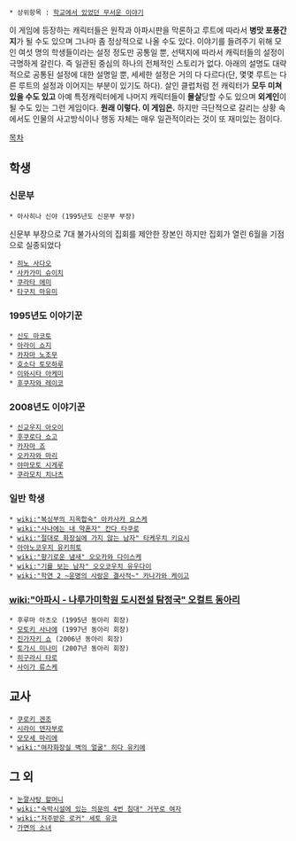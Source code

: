  
 * 상위항목 : [[학교에서 있었던 무서운 이야기]]


이 게임에 등장하는 캐릭터들은 원작과 아파시판을 막론하고 루트에 따라서 '''병맛 포풍간지'''가 될 수도 있으며 그나마 좀 정상적으로 나올 수도 있다. 이야기를 들려주기 위해 모인 여섯 명의 학생들이라는 설정 정도만 공통일 뿐, 선택지에 따라서 캐릭터들의 설정이 극명하게 갈린다. 즉 일관된 중심의 하나의 전체적인 스토리가 없다. 아래의 설명도 대략적으로 공통된 설정에 대한 설명일 뿐, 세세한 설정은 거의 다 다르다(단, 몇몇 루트는 다른 루트의 설정과 이어지는 부분이 있기도 하다). 살인 클럽처럼 전 캐릭터가 '''모두 미쳐있을 수도 있고''' 아예 특정캐릭터에게 나머지 캐릭터들이 '''몰살'''당할 수도 있으며 '''외계인'''이 될 수도 있는 그런 게임이다. '''원래 이렇다. 이 게임은.''' 하지만 극단적으로 갈리는 상황 속에서도 인물의 사고방식이나 행동 자체는 매우 일관적이라는 것이 또 재미있는 점이다.

[[목차]]
== 학생 ==
=== 신문부 ===
 * 아사히나 신야 (1995년도 신문부 부장)
신문부 부장으로 7대 불가사의의 집회를 제안한 장본인
하지만 집회가 열린 6월을 기점으로 실종되었다
 * [[히노 사다오]]
 * [[사카가미 슈이치]]
 * [[쿠라타 에미]]
 * [[타구치 마유미]]

=== 1995년도 이야기꾼 ===
 * [[신도 마코토]]
 * [[아라이 쇼지]]
 * [[카자마 노조무]]
 * [[호소다 토모하루]]
 * [[이와시타 아케미]]
 * [[후쿠자와 레이코]]

=== 2008년도 이야기꾼 ===
 * [[신교우지 아오이]]
 * [[후쿠로다 쇼고]]
 * [[카자마 죠]]
 * [[오카자와 마리]]
 * [[야마모토 시게루]]
 * [[쿠라모치 치나츠]]


=== 일반 학생 ===
 * [[wiki:"복싱부의 지옥합숙" 아카사카 요스케]]
 * [[wiki:"사나에는 내 약혼자" 칸다 타쿠로]]
 * [[wiki:"절대로 화장실에 가지 않는 남자" 타케우치 키요시]]
 * [[아야노코우지 유키히토]]
 * [[wiki:"향기로운 냄새" 오오카와 다이스케]]
 * [[wiki:"기를 보는 남자" 오오코우치 유우다이]]
 * [[wiki:"학연 2 ~운명의 사랑은 결사적~" 카나가와 케이고]]

=== [[wiki:"아파시 - 나루가미학원 도시전설 탐정국" 오컬트 동아리]] ===
 * 후루마 아츠오 (1995년 동아리 회장)
 * [[모토키 사나에]] (1997년 동아리 회장)
 * [[진가자키 쇼]] (2006년 동아리 회장)
 * [[토가시 미나미]] (2007년 동아리 회장)
 * [[히구라시 타로]]
 * [[사이가 류스케]]

== 교사 ==
 * [[쿠로키 겐조]]
 * [[시라이 덴자부로]]
 * [[모모세 마리에]]
 * [[wiki:"여자화장실 벽의 얼굴" 히다 유키에]]

== 그 외 ==
 * [[눈깔사탕 할머니]]
 * [[wiki:"숙박시설에 있는 의문의 4번 침대" 거꾸로 여자]]
 * [[wiki:"저주받은 로커" 세토 유코]]
 * [[가면의 소녀]]
